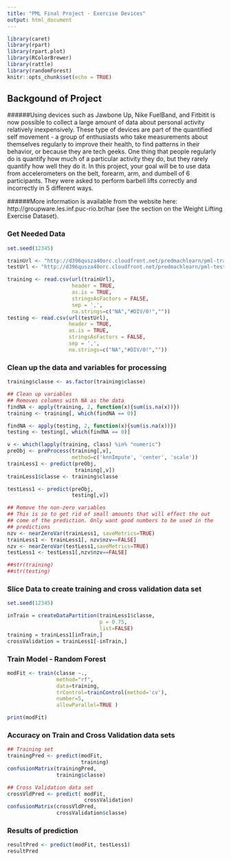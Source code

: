 ---
title: "PML Final Project - Exercise Devices"
output: html_document
---

```{r setup, include=FALSE}
library(caret)
library(rpart)
library(rpart.plot)
library(RColorBrewer)
library(rattle)
library(randomForest)
knitr::opts_chunk$set(echo = TRUE)
```

## Backgound of Project

######Using devices such as Jawbone Up, Nike FuelBand, and Fitbitit is now possible to collect a large amount of data about personal activity relatively inexpensively. These type of devices are part of the quantified self movement - a group of enthusiasts who take measurements about themselves regularly to improve their health, to find patterns in their behavior, or because they are tech geeks. One thing that people regularly do is quantify how much of a particular activity they do, but they rarely quantify how well they do it. In this project, your goal will be to use data from accelerometers on the belt, forearm, arm, and dumbell of 6 participants. They were asked to perform barbell lifts correctly and incorrectly in 5 different ways. 

######More information is available from the website here: http://groupware.les.inf.puc-rio.br/har (see the section on the Weight Lifting Exercise Dataset).


### Get Needed Data 
```{r getNeededData}
 
set.seed(12345)

trainUrl <- "http://d396qusza40orc.cloudfront.net/predmachlearn/pml-training.csv"
testUrl <- "http://d396qusza40orc.cloudfront.net/predmachlearn/pml-testing.csv"

training <- read.csv(url(trainUrl), 
                     header = TRUE, 
                     as.is = TRUE,
                     stringsAsFactors = FALSE, 
                     sep = ',', 
                     na.strings=c("NA","#DIV/0!",""))
testing <- read.csv(url(testUrl), 
                    header = TRUE, 
                    as.is = TRUE,
                    stringsAsFactors = FALSE, 
                    sep = ',', 
                    na.strings=c("NA","#DIV/0!",""))

```


### Clean up the data and variables for processing
```{r cleanData}
training$classe <- as.factor(training$classe)

## Clean up variables
## Removes columns with NA as the data
findNA <- apply(training, 2, function(x){sum(is.na(x))})
training <- training[, which(findNA == 0)]

findNA <- apply(testing, 2, function(x){sum(is.na(x))})
testing <- testing[, which(findNA == 0)]

v <- which(lapply(training, class) %in% "numeric")
preObj <- preProcess(training[,v], 
                     method=c('knnImpute', 'center', 'scale'))
trainLess1 <- predict(preObj, 
                      training[,v])
trainLess1$classe <- training$classe

testLess1 <- predict(preObj, 
                     testing[,v])

## Remove the non-zero variables
## This is so to get rid of small amounts that will effect the out
## come of the prediction. Only want good numbers to be used in the
## predictions
nzv <- nearZeroVar(trainLess1, saveMetrics=TRUE)
trainLess1 <- trainLess1[, nzv$nzv==FALSE]
nzv <- nearZeroVar(testLess1,saveMetrics=TRUE)
testLess1 <- testLess1[,nzv$nzv==FALSE]

##str(training)
##str(testing)
```

### Slice Data to create training and cross validation data set
```{r sliceData}
set.seed(12345)

inTrain = createDataPartition(trainLess1$classe, 
                              p = 0.75, 
                              list=FALSE)
training = trainLess1[inTrain,]
crossValidation = trainLess1[-inTrain,]
```

### Train Model - Random Forest
```{r trainMdlRandomForest}
modFit <- train(classe ~., 
                method="rf", 
                data=training, 
                trControl=trainControl(method='cv'), 
                number=5, 
                allowParallel=TRUE )

print(modFit)
```

### Accuracy on Train and Cross Validation data sets
```{r accuracyOfTrainAndCVSets}
## Training set
trainingPred <- predict(modFit, 
                        training)
confusionMatrix(trainingPred, 
                training$classe)

## Cross Validation data set
crossVldPred <- predict( modFit, 
                         crossValidation)
confusionMatrix(crossVldPred, 
                crossValidation$classe)
```

### Results of prediction
```{r resultPred}
resultPred <- predict(modFit, testLess1)
resultPred
```


